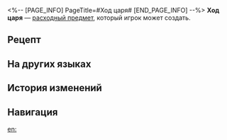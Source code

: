 <%-- [PAGE_INFO]
PageTitle=#Ход царя#
[END_PAGE_INFO] --%>
{{Расходный предмет Инфобокс
|id          = 403014
|Изображения = Предмет Ход царя.png
|Тип         = Расходные предметы силы атаки
|Редкость    = 4
|Эффект      = Повышает скорость всех союзников на 16% и силу атаки на 10% в следующем бою.
|Описание    = Игра из драгоценных камней. Игроки ходят по очереди чёрными и белыми фигурами, которые символизируют войска. Побеждает тот, кто первым захватывает вражеского царя. Но в далёких северных землях есть один игрок, который всегда первым ходит царём и одерживает неизменную победу.
|Рецепт      = {{cx|Отсутствует источник}}
|Источник1   = [[Универсальная машина для синтеза]]
|Источник2   = 
|Источник3   = 
}}
{{Описание|''«Если царь не стоит во главе, как его подданные будут его слушать?»''}}
'''Ход царя''' — [[расходный предмет]], который игрок может создать.

==Рецепт==
{{Рецепт
|Тип                 = Синтез
|Группа              = Расходные предметы
|Новое семя рассвета = 1
|Слизь Гармонии      = 3
|Вихрь ветра         = 4
|Металл              = 3
|Сортировка          = Новое семя рассвета;Слизь Гармонии;Вихрь ветра;Металл
}}

==На других языках==
{{На других языках
|en   = Monarch's Maneuver
|zhs  = 君王的执棋
|zht  = 君王的執棋
|ja   = 王の采配
|ko   = 군왕의 수
|es   = Maniobra regia
|fr   = Manœuvre royale
|ru   = Ход царя
|th   = หมากแห่งราชา
|vi   = Nước Cờ Của Quân Vương
|de   = Der Schachzug des Königs
|id   = Monarch's Maneuver
|pt   = Manobra do Monarca
}}

==История изменений==
{{История изменений|3.5}}

==Навигация==
{{Расходные предметы Навбокс}}

[[en:]]